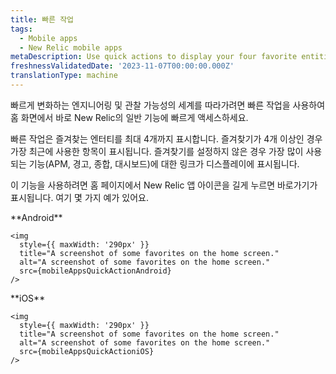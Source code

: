 ```yaml
---
title: 빠른 작업
tags:
  - Mobile apps
  - New Relic mobile apps
metaDescription: Use quick actions to display your four favorite entities.
freshnessValidatedDate: '2023-11-07T00:00:00.000Z'
translationType: machine
---
```




빠르게 변화하는 엔지니어링 및 관찰 가능성의 세계를 따라가려면 빠른 작업을 사용하여 홈 화면에서 바로 New Relic의 일반 기능에 빠르게 액세스하세요.

빠른 작업은 즐겨찾는 엔터티를 최대 4개까지 표시합니다. 즐겨찾기가 4개 이상인 경우 가장 최근에 사용한 항목이 표시됩니다. 즐겨찾기를 설정하지 않은 경우 가장 많이 사용되는 기능(APM, 경고, 종합, 대시보드)에 대한 링크가 디스플레이에 표시됩니다.

이 기능을 사용하려면 홈 페이지에서 New Relic 앱 아이콘을 길게 누르면 바로가기가 표시됩니다. 여기 몇 가지 예가 있어요.

<SideBySide>
  <Side>
    <DNT>
      **Android**
    </DNT>

    <img
      style={{ maxWidth: '290px' }}
      title="A screenshot of some favorites on the home screen."
      alt="A screenshot of some favorites on the home screen."
      src={mobileAppsQuickActionAndroid}
    />
  </Side>

  <Side>
    <DNT>
      **iOS**
    </DNT>

    <img
      style={{ maxWidth: '290px' }}
      title="A screenshot of some favorites on the home screen."
      alt="A screenshot of some favorites on the home screen."
      src={mobileAppsQuickActioniOS}
    />
  </Side>
</SideBySide>